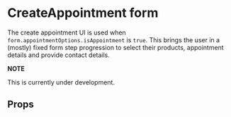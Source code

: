 

<Meta of={CreateAppointmentStories} />

# CreateAppointment form

The create appointment UI is used when `form.appointmentOptions.isAppointment` is `true`. This
brings the user in a (mostly) fixed form step progression to select their products, appointment
details and provide contact details.

**NOTE**

This is currently under development.

<Story of={CreateAppointmentStories.Default} />

## Props

<ArgTypes of={CreateAppointment} />
